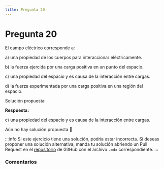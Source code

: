 ```yaml
---
title: Pregunta 20
---
```



# Pregunta 20

<div className="exercise">
El campo eléctrico corresponde a:

a) una propiedad de los cuerpos para interaccionar eléctricamente.

b) la fuerza ejercida por una carga positiva en un punto del espacio.

c) una propiedad del espacio y es causa de la interacción entre cargas.

d) la fuerza experimentada por una carga positiva en una región del espacio.
</div>

<MDXDetails>
<summary>Solución propuesta</summary>

<div className="exercise">

**Respuesta:**

c) una propiedad del espacio y es causa de la interacción entre cargas.

Aún no hay solución propuesta 🥲
</div>

:::info
Si este ejercicio tiene una solución, podría estar incorrecta. Si deseas proponer una solución alternativa, manda tu solución abriendo
un Pull Request en el [repositorio](https://github.com/crow-rojas/apuntes-fundamentals/pulls) de GitHub con el archivo
`.mdx` correspondiente.
:::

</MDXDetails>

### Comentarios

<Disqus
  url="https://crow-rojas.github.io/apuntes-fundamentals/docs/science/electromagnetism/exercises/2018-1/p20"
  identifier="docs/science/electromagnetism/exercises/2018-1/p20"
  title="2018-1 Electricidad y Magnetismo - Pregunta 20"
/>
